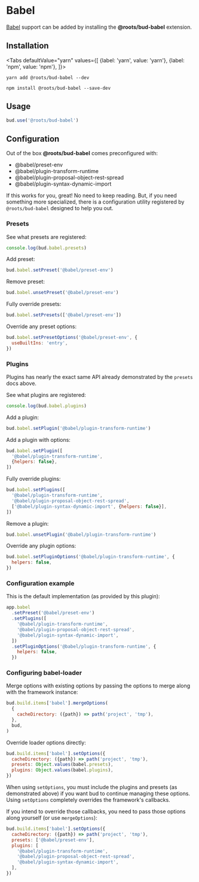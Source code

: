 
# Babel

[Babel](https://babeljs.io) support can be added by installing the **@roots/bud-babel** extension.

## Installation

<Tabs
  defaultValue="yarn"
  values={[
    {label: 'yarn', value: 'yarn'},
    {label: 'npm', value: 'npm'},
  ]}>
  <TabItem value="yarn">

    yarn add @roots/bud-babel --dev

  </TabItem>
  <TabItem value="npm">

    npm install @roots/bud-babel --save-dev

  </TabItem>
</Tabs>

## Usage

```js
bud.use('@roots/bud-babel')
```

## Configuration

Out of the box **@roots/bud-babel** comes preconfigured with:

- @babel/preset-env
- @babel/plugin-transform-runtime
- @babel/plugin-proposal-object-rest-spread
- @babel/plugin-syntax-dynamic-import

If this works for you, great! No need to keep reading. But, if you need something more specialized, there is a configuration utility registered by `@roots/bud-babel` designed to help you out.

### Presets

See what presets are registered:

```js
console.log(bud.babel.presets)
```

Add preset:

```js
bud.babel.setPreset('@babel/preset-env')
```

Remove preset:

```js
bud.babel.unsetPreset('@babel/preset-env')
```

Fully override presets:

```js
bud.babel.setPresets(['@babel/preset-env'])
```

Override any preset options:

```js
bud.babel.setPresetOptions('@babel/preset-env', {
  useBuiltIns: 'entry',
})
```

### Plugins

Plugins has nearly the exact same API already demonstrated by the `presets` docs above.

See what plugins are registered:

```js
console.log(bud.babel.plugins)
```

Add a plugin:

```js
bud.babel.setPlugin('@babel/plugin-transform-runtime')
```

Add a plugin with options:

```js
bud.babel.setPlugin([
  '@babel/plugin-transform-runtime',
  {helpers: false},
])
```

Fully override plugins:

```js
bud.babel.setPlugins([
  '@babel/plugin-transform-runtime',
  '@babel/plugin-proposal-object-rest-spread',
  ['@babel/plugin-syntax-dynamic-import', {helpers: false}],
])
```

Remove a plugin:

```js
bud.babel.unsetPlugin('@babel/plugin-transform-runtime')
```

Override any plugin options:

```js
bud.babel.setPluginOptions('@babel/plugin-transform-runtime', {
  helpers: false,
})
```

### Configuration example

This is the default implementation (as provided by this plugin):

```js
app.babel
  .setPreset('@babel/preset-env')
  .setPlugins([
    '@babel/plugin-transform-runtime',
    '@babel/plugin-proposal-object-rest-spread',
    '@babel/plugin-syntax-dynamic-import',
  ])
  .setPluginOptions('@babel/plugin-transform-runtime', {
    helpers: false,
  })
```

### Configuring babel-loader

Merge options with existing options by passing the options to merge along with the framework instance:

```js
bud.build.items['babel'].mergeOptions(
  {
    cacheDirectory: ({path}) => path('project', 'tmp'),
  },
  bud,
)
```

Override loader options directly:

```js
bud.build.items['babel'].setOptions({
  cacheDirectory: ({path}) => path('project', 'tmp'),
  presets: Object.values(babel.presets),
  plugins: Object.values(babel.plugins),
})
```

When using `setOptions`, you must include the plugins and presets (as demonstrated above) if you want bud to continue managing these options. Using `setOptions` completely overrides the framework's callbacks.

If you intend to override those callbacks, you need to pass those options along yourself (or use `mergeOptions`):

```js
bud.build.items['babel'].setOptions({
  cacheDirectory: ({path}) => path('project', 'tmp'),
  presets: ['@babel/preset-env'],
  plugins: [
    '@babel/plugin-transform-runtime',
    '@babel/plugin-proposal-object-rest-spread',
    '@babel/plugin-syntax-dynamic-import',
  ],
})
```

